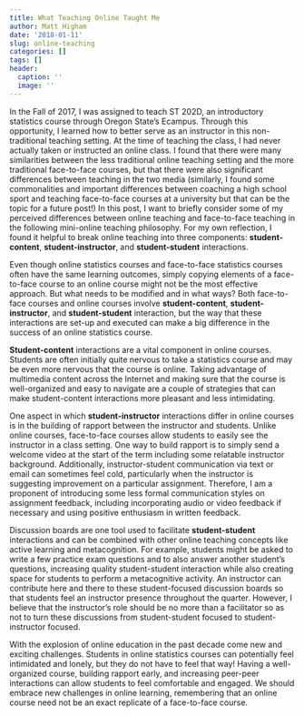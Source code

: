 ```yaml
---
title: What Teaching Online Taught Me
author: Matt Higham
date: '2018-01-11'
slug: online-teaching
categories: []
tags: []
header:
  caption: ''
  image: ''
---
```


In the Fall of 2017, I was assigned to teach ST 202D, an introductory statistics course through Oregon State's Ecampus. Through this opportunity, I learned how to better serve as an instructor in this non-traditional teaching setting. At the time of teaching the class, I had never actually taken or instructed an online class. I found that there were many similarities between the less traditional online teaching setting and the more traditional face-to-face courses, but that there were also significant differences between teaching in the two media (similarly, I found some commonalities and important differences between coaching a high school sport and teaching face-to-face courses at a university but that can be the topic for a future post!) In this post, I want to briefly consider some of my perceived differences between online teaching and face-to-face teaching in the following mini-online teaching philosophy. For my own reflection, I found it helpful to break online teaching into three components: **student-content**, **student-instructor**, and **student-student** interactions.

Even though online statistics courses and face-to-face statistics courses often have the same learning outcomes, simply copying elements of a face-to-face course to an online course might not be the most effective approach. But what needs to be modified and in what ways? Both face-to-face courses and online courses involve **student-content**, **student-instructor**, and **student-student** interaction, but the way that these interactions are set-up and executed can make a big difference in the success of an online statistics course.

**Student-content** interactions are a vital component in online courses. Students are often initially quite nervous to take a statistics course and may be even more nervous that the course is online. Taking advantage of multimedia content across the Internet and making sure that the course is well-organized and easy to navigate are a couple of strategies that can make student-content interactions more pleasant and less intimidating.

One aspect in which **student-instructor** interactions differ in online courses is in the building of rapport between the instructor and students. Unlike online courses, face-to-face courses allow students to easily see the instructor in a class setting. One way to build rapport is to simply send a welcome video at the start of the term including some relatable instructor background. Additionally, instructor-student communication via text or email can sometimes feel cold, particularly when the instructor is suggesting improvement on a particular assignment. Therefore, I am a proponent of introducing some less formal communication styles on assignment feedback, including incorporating audio or video feedback if necessary and using positive enthusiasm in written feedback.

Discussion boards are one tool used to facilitate **student-student** interactions and can be combined with other online teaching concepts like active learning and metacognition. For example, students might be asked to write a few practice exam questions and to also answer another student’s questions, increasing quality student-student interaction while also creating space for students to perform a metacognitive activity. An instructor can contribute here and there to these student-focused discussion boards so that students feel an instructor presence throughout the quarter. However, I believe that the instructor’s role should be no more than a facilitator so as not to turn these discussions from student-student focused to student-instructor focused.

With the explosion of online education in the past decade come new and exciting challenges. Students in online statistics courses can potentially feel intimidated and lonely, but they do not have to feel that way! Having a well-organized course, building rapport early, and increasing peer-peer interactions can allow students to feel comfortable and engaged. We should embrace new challenges in online learning, remembering that an online course need not be an exact replicate of a face-to-face course.